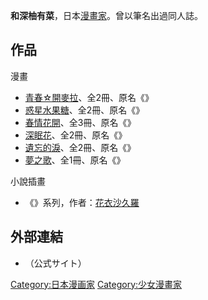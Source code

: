 {{japanese|japanese=和深 ゆあな|kana=かずみ ゆあな|romaji=Kazumi Yuana}}
{{japanese|japanese=岡芽 かずみ|kana=おかめ かずみ|romaji=Okame Kazumi}}
{{漫畫}}
'''和深柚有菜'''{{BD||3月25日}}，日本[[漫畫家|漫畫家]]。曾以筆名'''{{lang|ja|岡芽かずみ}}'''出過同人誌。

==作品==
;漫畫
*[[青春☆開麥拉|青春☆開麥拉]]、全2冊、原名《{{lang|ja|カチン・コ}}》
*[[惑星水果糖|惑星水果糖]]、全2冊、原名《{{lang|ja|惑星ドロップス}}》
*[[春情花開|春情花開]]、全3冊、原名《{{lang|ja|ハルハナ}}》
*[[深眠花|深眠花]]、全2冊、原名《{{lang|ja|ふかい眠りの花}}》
*[[遺忘的淚|遺忘的淚]]、全2冊、原名《{{lang|ja|ひゃくまんつぶの涙}}》
*[[夢之歌|夢之歌]]、全1冊、原名《{{lang|ja|空夢のうた}}》

;小說插畫
*《{{lang|ja|エデン}}》系列，作者：[[花衣沙久羅|花衣沙久羅]]

==外部連結==
*{{ja}}[https://web.archive.org/web/20110818001319/http://home.s01.itscom.net/yuana/ {{lang|ja|和深ゆあな}}]（公式サイト）

{{日本漫畫家小作品}}

{{DEFAULTSORT:Kazumi Yuana}}
[[Category:日本漫画家|Category:日本漫画家]]
[[Category:少女漫畫家|Category:少女漫畫家]]